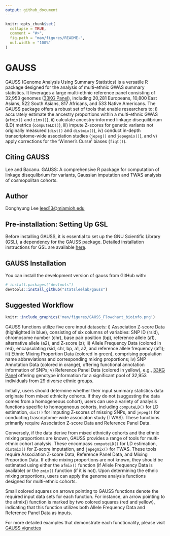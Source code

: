 ```yaml
---
output: github_document
---
```


<!-- README.md is generated from README.Rmd. Please edit that file -->

```r
knitr::opts_chunk$set(
  collapse = TRUE,
  comment = "#>",
  fig.path = "man/figures/README-",
  out.width = "100%"
)
```

# GAUSS

<!-- badges: start -->
<!-- badges: end -->

GAUSS (Genome Analysis Using Summary Statistics) is a versatile R package designed for the analysis of multi-ethnic GWAS summary statistics. It leverages a large multi-ethnic reference panel consisting of 32,953 genomes ([33KG Panel](https://statsleelab.github.io/gauss/articles/ref_33KG.html)), including 20,281 Europeans, 10,800 East Asians, 522 South Asians, 817 Africans, and 533 Native Americans. The GAUSS package offers a robust set of tools that enable researchers to: i) accurately estimate the ancestry proportions within a multi-ethnic GWAS (`afmix()` and `zimx()`), ii) calculate ancestry-informed linkage disequilibrium (LD) metrics (`computeLD()`), iii) impute Z-scores for genetic variants not originally measured (`dist()` and `distmix()`), iv) conduct in-depth transcriptome-wide association studies (`jepeg()` and `jepegmix()`), and v) apply corrections for the 'Winner's Curse' biases (`fiqt()`). 


## Citing GAUSS

Lee and Bacanu. GAUSS: A comprehensive R package for computation of linkage disequlibrium for variants, Gaussian imputation and TWAS analysis of cosmopolitan cohorts. 

## Author

Donghyung Lee <leed13@miamioh.edu>

## Pre-installation: Setting Up GSL

Before installing GAUSS, it is essential to set up the GNU Scientific Library (GSL), a dependency for the GAUSS package. Detailed installation instructions for GSL are available [here](https://statsleelab.github.io/gauss/articles/gsl_installation.html).


## GAUSS Installation
You can install the development version of gauss from GitHub with:

```r
# install.packages("devtools")
devtools::install_github("statsleelab/gauss")
```

## Suggested Workflow


```r
knitr::include_graphics('man/figures/GAUSS_Flowchart_bioinfo.png')
```



GAUSS functions utilize five core input datasets: i) Association Z-score Data (highlighted in blue), consisting of six columns of variables: SNP ID (rsid), chromosome number (chr), base pair position (bp), reference allele (a1), alternative allele (a2), and Z-score (z); ii) Allele Frequency Data (colored in red), encapsulating rsid, chr, bp, a1, a2, and reference allele frequency (af1); iii) Ethnic Mixing Proportion Data (colored in green), comprising population name abbreviations and corresponding mixing proportions; iv) SNP Annotation Data (colored in orange), offering functional annotation information of SNPs; v) Reference Panel Data  (colored in yellow), e.g., [33KG Panel](https://statsleelab.github.io/gauss/articles/ref_33KG.html) offering genotype information for a significant pool of 32,953 individuals from 29 diverse ethnic groups. 


Initially, users should determine whether their input summary statistics data originate from mixed ethnicity cohorts. If they do not (suggesting the data comes from a homogeneous cohort), users can use a variety of analysis functions specific to homogeneous cohorts, including `computeLD()` for LD estimation, `dist()` for imputing Z-scores of missing SNPs, and `jepeg()` for conducting trascriptome-wide associaton study (TWAS). These functions primarily require Association Z-score Data and Reference Panel Data. 


Conversely, if the data derive from mixed ethnicity cohorts and the ethnic mixing proportions are known, GAUSS provides a range of tools for multi-ethnic cohort analysis. These encompass `computeLD()` for LD estimation, `distmix()` for Z-score imputation, and `jepegmix()` for TWAS. These tools require Association Z-score Data, Reference Panel Data, and Mixing Proportion Data. If ethnic mixing proportions are not known, they should be estimated using either the `afmix()` function (if Allele Frequency Data is available) or the `zmix()` function (if it is not). Upon determining the ethnic mixing proportions, users can apply the genome analysis functions designed for multi-ethnic cohorts. 


Small colored squares on arrows pointing to GAUSS functions denote the required input data sets for each function. For instance, an arrow pointing to the afmix() function is marked by two colored squares (red and yellow), indicating that this function utilizes both Allele Frequency Data and Reference Panel Data as inputs.


For more detailed examples that demonstrate each functionality, please visit [GAUSS vignettes](https://statsleelab.github.io/gauss/) 


